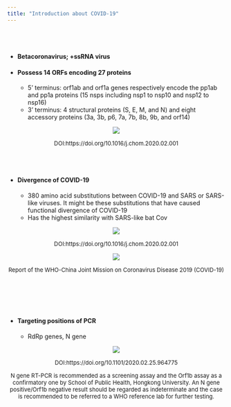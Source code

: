 ```yaml
---
title: "Introduction about COVID-19"
---
```


<br><br>

* #### Betacoronavirus; +ssRNA virus

* #### Possess 14 ORFs encoding 27 proteins

    + 5’ terminus: orf1ab and orf1a genes respectively encode the pp1ab and pp1a proteins (15 nsps including nsp1 to nsp10 and nsp12 to nsp16)
    + 3’ terminus: 4 structural proteins (S, E, M, and N) and eight accessory proteins (3a, 3b, p6, 7a, 7b, 8b, 9b, and orf14)     
    
    
<center>
![](1_pro_frag.jpg)


<font size="2"> DOI:https://doi.org/10.1016/j.chom.2020.02.001 </font>

</center>
<br><br>

* #### Divergence of COVID-19

    + 380 amino acid substitutions between COVID-19 and SARS or SARS-like viruses. It might be these substitutions that have caused functional divergence of COVID-19
    + Has the highest similarity with SARS-like bat Cov 



<center>
![](2_genome_tree.jpg)


<font size="2"> DOI:https://doi.org/10.1016/j.chom.2020.02.001
</font>
</center>

<center>
![](1_11.png)


<font size="2"> Report of the WHO-China Joint Mission on Coronavirus Disease 2019 (COVID-19)
</font>
</center>
<br><br><br><br>

* #### Targeting positions of PCR 

    + RdRp genes, N gene

<center>
![](3_target_pos.jpg)



<font size="2"> DOI:https://doi.org/10.1101/2020.02.25.964775
</font>       

<font size="2">N gene RT-PCR is recommended as a screening assay and the Orf1b assay as a confirmatory one by School of Public Health, Hongkong University. 
An N gene positive/Orf1b negative result should be regarded as indeterminate and the case is recommended to be referred to a WHO reference lab for further testing.
</font>
</center>

